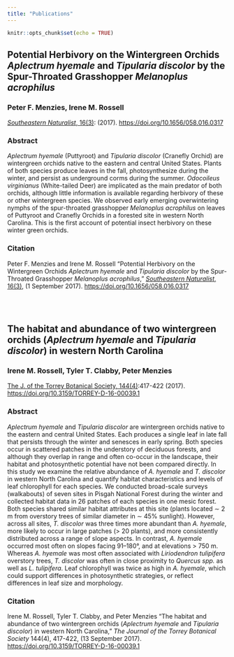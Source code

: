 ```yaml
---
title: "Publications"
---
```


```r
knitr::opts_chunk$set(echo = TRUE)
```

## Potential Herbivory on the Wintergreen Orchids *Aplectrum hyemale* and *Tipularia discolor* by the Spur-Throated Grasshopper *Melanoplus acrophilus*

### Peter F. Menzies, Irene M. Rossell

[*Southeastern Naturalist*, 16(3)](Southeastern Naturalist): (2017). [https://doi.org/10.1656/058.016.0317](https://doi.org/10.1656/058.016.0317)

### Abstract

*Aplectrum hyemale* (Puttyroot) and *Tipularia discolor* (Cranefly Orchid) are wintergreen orchids native to the eastern and central United States. Plants of both species produce leaves in the fall, photosynthesize during the winter, and persist as underground corms during the summer. *Odocoileus virginianus* (White-tailed Deer) are implicated as the main predator of both orchids, although little information is available regarding herbivory of these or other wintergreen species. We observed early emerging overwintering nymphs of the spur-throated grasshopper *Melanoplus acrophilus* on leaves of Puttyroot and Cranefly Orchids in a forested site in western North Carolina. This is the first account of potential insect herbivory on these winter green orchids.

### Citation

Peter F. Menzies and Irene M. Rossell "Potential Herbivory on the Wintergreen Orchids *Aplectrum hyemale* and *Tipularia discolor* by the Spur-Throated Grasshopper *Melanoplus acrophilus*," [*Southeastern Naturalist*, 16(3)](Southeastern Naturalist), (1 September 2017). [https://doi.org/10.1656/058.016.0317](https://doi.org/10.1656/058.016.0317)

<br>
<br>

## The habitat and abundance of two wintergreen orchids (*Aplectrum hyemale* and *Tipularia discolor*) in western North Carolina

### Irene M. Rossell, Tyler T. Clabby, Peter Menzies

[The J. of the Torrey Botanical Society, 144(4)](https://bioone.org/journals/the-journal-of-the-torrey-botanical-society/volume-144/issue-4):417-422 (2017). [https://doi.org/10.3159/TORREY-D-16-00039.1](https://doi.org/10.3159/TORREY-D-16-00039.1)

### Abstract

*Aplectrum hyemale* and *Tipularia discolor* are wintergreen orchids native to the eastern and central United States. Each produces a single leaf in late fall that persists through the winter and senesces in early spring. Both species occur in scattered patches in the understory of deciduous forests, and although they overlap in range and often co-occur in the landscape, their habitat and photosynthetic potential have not been compared directly. In this study we examine the relative abundance of *A. hyemale* and *T. discolor* in western North Carolina and quantify habitat characteristics and levels of leaf chlorophyll for each species. We conducted broad-scale surveys (walkabouts) of seven sites in Pisgah National Forest during the winter and collected habitat data in 26 patches of each species in one mesic forest. Both species shared similar habitat attributes at this site (plants located ∼ 2 m from overstory trees of similar diameter in ∼ 45% sunlight). However, across all sites, *T. discolor* was three times more abundant than *A. hyemale*, more likely to occur in large patches (> 20 plants), and more consistently distributed across a range of slope aspects. In contrast, *A. hyemale* occurred most often on slopes facing 91–180°, and at elevations > 750 m. Whereas *A. hyemale* was most often associated with *Liriodendron tulipifera* overstory trees, *T. discolor* was often in close proximity to *Quercus spp.* as well as *L. tulipifera*. Leaf chlorophyll was twice as high in *A. hyemale*, which could support differences in photosynthetic strategies, or reflect differences in leaf size and morphology.

### Citation

Irene M. Rossell, Tyler T. Clabby, and Peter Menzies "The habitat and abundance of two wintergreen orchids (*Aplectrum hyemale* and *Tipularia discolor*) in western North Carolina," *The Journal of the Torrey Botanical Society* 144(4), 417-422, (13 September 2017). [https://doi.org/10.3159/TORREY-D-16-00039.1](https://doi.org/10.3159/TORREY-D-16-00039.1)